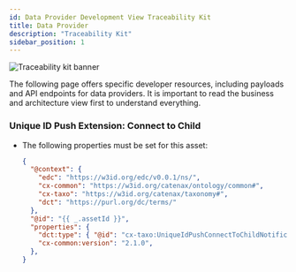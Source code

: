 ```yaml
---
id: Data Provider Development View Traceability Kit
title: Data Provider
description: "Traceability Kit"
sidebar_position: 1
---
```


<!---
This work is licensed under the CC-BY-4.0 (https://creativecommons.org/licenses/by/4.0/legalcode).

- SPDX-License-Identifier: CC-BY-4.0
- SPDX-FileCopyrightText: 2023 - 2024 BASF SE
- SPDX-FileCopyrightText: 2023 - 2024 Bayerische Motoren Werke Aktiengesellschaft (BMW AG)
- SPDX-FileCopyrightText: 2023 - 2024 Fraunhofer-Gesellschaft zur Foerderung der angewandten Forschung e.V. (represented by Fraunhofer ISST & Fraunhofer IML)
- SPDX-FileCopyrightText: 2023 - 2024 German Edge Cloud GmbH & Co. KG
- SPDX-FileCopyrightText: 2023 - 2024 Mercedes Benz AG
- SPDX-FileCopyrightText: 2023 - 2024 Robert Bosch Manufacturing Solutions GmbH
- SPDX-FileCopyrightText: 2023 - 2024 SAP SE
- SPDX-FileCopyrightText: 2023 - 2024 Siemens AG
- SPDX-FileCopyrightText: 2023 - 2024 T-Systems International GmbH
- SPDX-FileCopyrightText: 2023 - 2024 ZF Friedrichshafen AG
- SPDX-FileCopyrightText: 2023 - 2024 Contributors to the Eclipse Foundation
- Source URL: https://github.com/eclipse-tractusx/eclipse-tractusx.github.io/tree/main/docs-kits/kits/Traceability%20Kit (latest version)
--->


![Traceability kit banner](@site/static/img/doc-traceability_header-minified.png)

The following page offers specific developer resources, including payloads and API endpoints for data providers. It is important to read the business and architecture view first to understand everything.

### Unique ID Push Extension: Connect to Child

- The following properties must be set for this asset:
  ```json
  {
    "@context": {
      "edc": "https://w3id.org/edc/v0.0.1/ns/",
      "cx-common": "https://w3id.org/catenax/ontology/common#",
      "cx-taxo": "https://w3id.org/catenax/taxonomy#",
      "dct": "https://purl.org/dc/terms/"
    },
    "@id": "{{ _.assetId }}",
    "properties": {
      "dct:type": { "@id": "cx-taxo:UniqueIdPushConnectToChildNotification" },
      "cx-common:version": "2.1.0",
    },
  }

<AspectModels components={props.components} />

<Policies components={props.components} />

<Notice components={props.components} />
